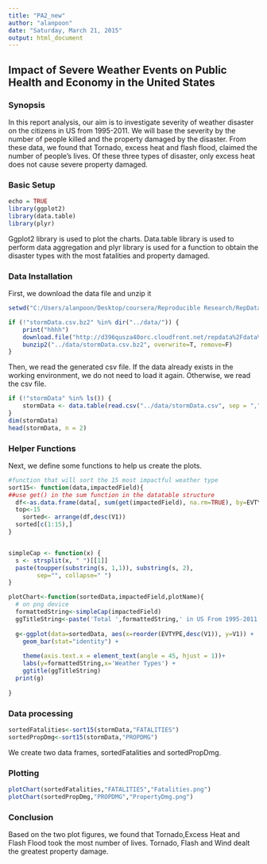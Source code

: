 ```yaml
---
title: "PA2_new"
author: "alanpoon"
date: "Saturday, March 21, 2015"
output: html_document
---
```

## Impact of Severe Weather Events on Public Health and Economy in the United States

### Synopsis 
In this report analysis, our aim is to investigate severity of weather disaster on the citizens in US from 1995-2011. We will base the severity by the number of people killed and the property damaged by the disaster. From these data, we found that Tornado, excess heat and flash flood, claimed the number of people's lives. Of these three types of disaster, only excess heat does not cause severe property damaged. 


### Basic Setup
```r
echo = TRUE 
library(ggplot2)
library(data.table)
library(plyr)
```
Ggplot2 library is used to plot the charts. Data.table library is used to perform data aggregation and plyr library is used for a function to obtain the disaster types with the most fatalities and property damaged.

### Data Installation
First, we download the data file and unzip it
```r
setwd("C:/Users/alanpoon/Desktop/coursera/Reproducible Research/RepData_PeerAssessment2/RepData_PeerAssessment2")

if (!"stormData.csv.bz2" %in% dir("../data/")) {
    print("hhhh")
    download.file("http://d396qusza40orc.cloudfront.net/repdata%2Fdata%2FStormData.csv.bz2", destfile = "../data/stormData.csv.bz2")
    bunzip2("../data/stormData.csv.bz2", overwrite=T, remove=F)
}
```

Then, we read the generated csv file. If the data already exists in the working environment, we do not need to load it again. Otherwise, we read the csv file.

```r
if (!"stormData" %in% ls()) {
    stormData <- data.table(read.csv("../data/stormData.csv", sep = ","))
}
dim(stormData)
head(stormData, n = 2)

```

### Helper Functions
Next, we define some functions to help us create the plots.
```r

#function that will sort the 15 most impactful weather type
sort15<- function(data,impactedField){
##use get() in the sum function in the datatable structure
  df<-as.data.frame(data[, sum(get(impactedField), na.rm=TRUE), by=EVTYPE])
  top<-15
    sorted<- arrange(df,desc(V1))
  sorted[c(1:15),]
}


simpleCap <- function(x) {
  s <- strsplit(x, " ")[[1]]
  paste(toupper(substring(s, 1,1)), substring(s, 2),
        sep="", collapse=" ")
}

plotChart<-function(sortedData,impactedField,plotName){
  # on png device
  formattedString<-simpleCap(impactedField)
  ggTitleString<-paste('Total ',formattedString,' in US From 1995-2011',sep="")
 
  g<-ggplot(data=sortedData, aes(x=reorder(EVTYPE,desc(V1)), y=V1)) +
    geom_bar(stat="identity") +
    
    theme(axis.text.x = element_text(angle = 45, hjust = 1))+
    labs(y=formattedString,x='Weather Types') +
    ggtitle(ggTitleString)
  print(g)
  
}

```
### Data processing
```r
sortedFatalities<-sort15(stormData,"FATALITIES")
sortedPropDmg<-sort15(stormData,"PROPDMG")
```
We create two data frames, sortedFatalities and sortedPropDmg.

### Plotting
```r
plotChart(sortedFatalities,"FATALITIES","Fatalities.png")
plotChart(sortedPropDmg,"PROPDMG","PropertyDmg.png")
```


### Conclusion  
Based on the two plot figures, we found that Tornado,Excess Heat and Flash Flood took the most number of lives. Tornado, Flash and Wind dealt the greatest property damage.

